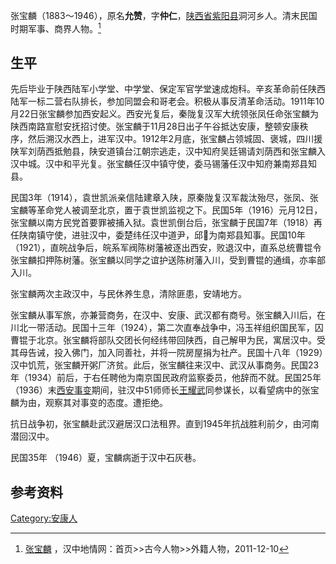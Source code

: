 张宝麟（1883～1946），原名'''允赞'''，字'''仲仁'''，[[陕西省|陕西省]][[紫阳县|紫阳县]]洞河乡人。清末民国时期军事、商界人物。<ref>[http://www.hzdqw.cn/gjrw/wjrw/201112/t20111210_360993.html  张宝麟] {{Wayback|url=http://www.hzdqw.cn/gjrw/wjrw/201112/t20111210_360993.html |date=20150924032056 }}，汉中地情网：首页>>古今人物>>外籍人物，2011-12-10</ref> 

==生平==
先后毕业于陕西陆军小学堂、中学堂、保定军官学堂速成炮科。辛亥革命前任陕西陆军一标二营右队排长，参加同盟会和哥老会。积极从事反清革命活动。1911年10月22日张宝麟参加西安起义。西安光复后，秦陇复汉军大统领张凤任命张宝麟为陕西南路宣慰安抚招讨使。张宝麟于11月28日出子午谷抵达安康，整顿安康秩序，然后溯汉水西上，进军汉中。1912年2月底，张宝麟占领城固、褒城，四川援陕军刘荫西抵勉县，陕安道镇台江朝宗逃走，汉中知府吴廷锡请刘荫西和张宝麟入汉中城。汉中和平光复。张宝麟任汉中镇守使，委马锡藩任汉中知府兼南郑县知县。

民国3年（1914），袁世凯派亲信陆建章入陕，原秦陇复汉军裁汰殆尽，张凤、张宝麟等革命党人被调至北京，置于袁世凯监视之下。民国5年（1916）元月12日，张宝麟以南方民党首要罪被捕入狱。袁世凯倒台后，张宝麟于民国7年（1918）再任陕南镇守使，进驻汉中，委楚纬任汉中道尹，邱为南郑县知事。民国10年（1921），直皖战争后，皖系军阀陈树藩被逐出西安，败退汉中，直系总统曹锟令张宝麟扣押陈树藩。张宝麟以同学之谊护送陈树藩入川，受到曹锟的通缉，亦率部入川。

张宝麟两次主政汉中，与民休养生息，清除匪患，安靖地方。


张宝麟从事军旅，亦兼营商务，在汉中、安康、武汉都有商号。张宝麟入川后，在川北一带活动。民国十三年（1924），第二次直奉战争中，冯玉祥组织国民军，囚曹锟于北京。张宝麟将部队交团长何经纬带回陕西，自己解甲为民，寓居汉中。受其母告诫，投入佛门，加入同善社，并将一院房屋捐为社产。民国十八年（1929）汉中饥荒，张宝麟开粥厂济贫。此后，张宝麟往来汉中、武汉从事商务。民国23年（1934）前后，于右任聘他为南京国民政府监察委员，他辞而不就。民国25年（1936）末[[西安事变|西安事变]]期间，驻汉中51师师长[[王耀武|王耀武]]同参谋长，以看望病中的张宝麟为由，观察其对事变的态度。遭拒绝。

抗日战争初，张宝麟赴武汉避居汉口法租界。直到1945年抗战胜利前夕，由河南潜回汉中。

民国35年 （1946）夏，宝麟病逝于汉中石灰巷。

==参考资料==
{{reflist}}

[[Category:安康人|Category:安康人]]